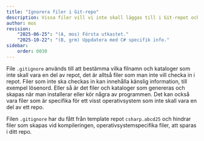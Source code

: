 ```yaml
---
title: "Ignorera filer i Git-repo" 
description: Vissa filer vill vi inte skall läggas till i Git-repot och det styr vi med filen .gitignore.
author: mos
revision:
    "2025-06-25": "(A, mos) Första utkastet."
    "2025-10-22": "(B, grm) Uppdatera med C# specifik info."
sidebar:
    order: 0030
---
```



File `.gitignore` används till att bestämma vilka filnamn och kataloger som inte skall vara en del av repot, det är alltså filer som man inte vill checka in i repot. Filer som inte ska checkas in kan innehålla känslig information, till exempel lösenord. Eller så är det filer och kataloger som genereras och skapas när man installerar eller kör några av programmen. Det kan också vara filer som är specifika för ett visst operativsystem som inte skall vara en del av ett repo.

Filen `.gitignore` har du fått från template repot `csharp.abcd25` och hindrar filer som skapas vid kompileringen, operativsystemspecifika filer, att sparas i ditt repo.
